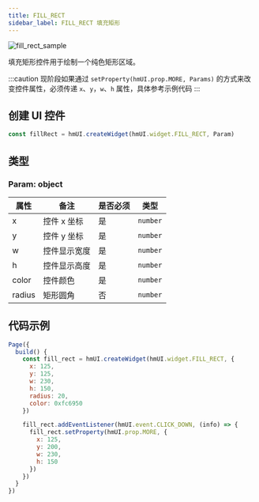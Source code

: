 ```yaml
---
title: FILL_RECT
sidebar_label: FILL_RECT 填充矩形
---
```


![fill_rect_sample](/img/api/fill_rect_sample.jpg)

填充矩形控件用于绘制一个纯色矩形区域。

:::caution
现阶段如果通过 `setProperty(hmUI.prop.MORE, Params)` 的方式来改变控件属性，必须传递 `x`、`y`，`w`、`h` 属性，具体参考示例代码
:::

## 创建 UI 控件

```js
const fillRect = hmUI.createWidget(hmUI.widget.FILL_RECT, Param)
```

## 类型

### Param: object

| 属性   | 备注         | 是否必须 | 类型     |
| ------ | ------------ | -------- | -------- |
| x      | 控件 x 坐标  | 是       | `number` |
| y      | 控件 y 坐标  | 是       | `number` |
| w      | 控件显示宽度 | 是       | `number` |
| h      | 控件显示高度 | 是       | `number` |
| color  | 控件颜色     | 是       | `number` |
| radius | 矩形圆角     | 否       | `number` |

## 代码示例

```js
Page({
  build() {
    const fill_rect = hmUI.createWidget(hmUI.widget.FILL_RECT, {
      x: 125,
      y: 125,
      w: 230,
      h: 150,
      radius: 20,
      color: 0xfc6950
    })

    fill_rect.addEventListener(hmUI.event.CLICK_DOWN, (info) => {
      fill_rect.setProperty(hmUI.prop.MORE, {
        x: 125,
        y: 200,
        w: 230,
        h: 150
      })
    })
  }
})
```
